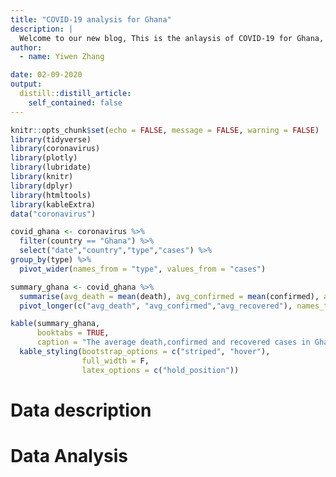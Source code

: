 ```yaml
---
title: "COVID-19 analysis for Ghana"
description: |
  Welcome to our new blog, This is the anlaysis of COVID-19 for Ghana, mainly focusing on the confirmed case numbers. Hope you can enjoy reading what I share and display!
author:
  - name: Yiwen Zhang 

date: 02-09-2020
output:
  distill::distill_article:
    self_contained: false
---
```


```r
knitr::opts_chunk$set(echo = FALSE, message = FALSE, warning = FALSE)
library(tidyverse)
library(coronavirus)
library(plotly)
library(lubridate)
library(knitr)
library(dplyr)
library(htmltools)
library(kableExtra)
data("coronavirus")

```

```r
covid_ghana <- coronavirus %>%
  filter(country == "Ghana") %>%
  select("date","country","type","cases") %>%
group_by(type) %>%
  pivot_wider(names_from = "type", values_from = "cases")
```

```r
summary_ghana <- covid_ghana %>%
  summarise(avg_death = mean(death), avg_confirmed = mean(confirmed), avg_recovered = mean(recovered)) %>%
  pivot_longer(c("avg_death", "avg_confirmed","avg_recovered"), names_to = "type", values_to = "avg") 
```

```r
kable(summary_ghana,
      booktabs = TRUE, 
      caption = "The average death,confirmed and recovered cases in Ghana") %>%
  kable_styling(bootstrap_options = c("striped", "hover"), 
                full_width = F,
                latex_options = c("hold_position"))
```

# Data description


# Data Analysis